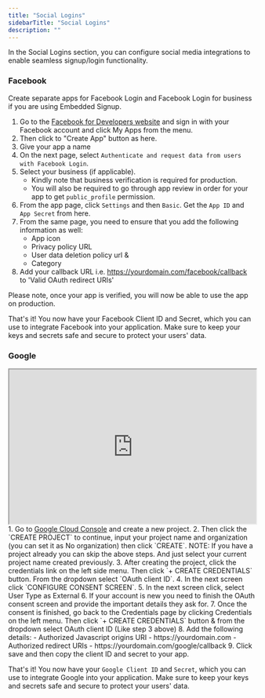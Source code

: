 ```yaml
---
title: "Social Logins"
sidebarTitle: "Social Logins"
description: ""
---
```


In the Social Logins section, you can configure social media integrations to enable seamless signup/login functionality. 

### Facebook
<Info>
    Create separate apps for Facebook Login and Facebook Login for business if you are using Embedded Signup.
</Info>

1. Go to the <a href="https://developers.facebook.com/">Facebook for Developers website</a> and sign in with your Facebook account and click My Apps from the menu.
2. Then click to "Create App" button as here.
3. Give your app a name
4. On the next page, select `Authenticate and request data from users with Facebook Login`.
5. Select your business (if applicable).
    - Kindly note that business verification is required for production.
    - You will also be required to go through app review in order for your app to get `public_profile` permission.
6. From the app page, click `Settings` and then `Basic`. Get the `App ID` and `App Secret` from here. 
7. From the same page, you need to ensure that you add the following information as well:
    - App icon
    - Privacy policy URL
    - User data deletion policy url &
    - Category
8. Add your callback URL i.e. https://yourdomain.com/facebook/callback to 'Valid OAuth redirect URIs'

<Info>
Please note, once your app is verified, you will now be able to use the app on production.
</Info>

That's it! You now have your Facebook Client ID and Secret, which you can use to integrate Facebook into your application. Make sure to keep your keys and secrets safe and secure to protect your users' data.

### Google
<iframe height="315" width="100%" src="https://www.youtube.com/embed/FldekhLEya0?si=hkl_2UKu_-XIrPkD"> </iframe>
1. Go to <a href="https://console.cloud.google.com/apis/dashboard" target="_blank">Google Cloud Console</a> and create a new project.
2. Then click the `CREATE PROJECT` to continue, input your project name and organization (you can set it as No organization) then click `CREATE`.
<Info>
    NOTE: If you have a project already you can skip the above steps. And just select your current project name created previously.
</Info>
3. After creating the project, click the credentials link on the left side menu. Then click `+ CREATE CREDENTIALS` button. From the dropdown select `OAuth client ID`.
4. In the next screen click `CONFIGURE CONSENT SCREEN`.
5. In the next screen click, select User Type as External
6. If your account is new you need to finish the OAuth consent screen and provide the important details they ask for.
7. Once the consent is finished, go back to the Credentials page by clicking Credentials on the left menu. Then click `+ CREATE CREDENTIALS` button & from the dropdown select OAuth client ID (Like step 3 above)
8. Add the following details:
    - Authorized Javascript origins URI - https://yourdomain.com
    - Authorized redirect URIs - https://yourdomain.com/google/callback
9. Click save and then copy the client ID and secret to your app.


That's it! You now have your `Google Client ID` and `Secret`, which you can use to integrate Google into your application. Make sure to keep your keys and secrets safe and secure to protect your users' data.